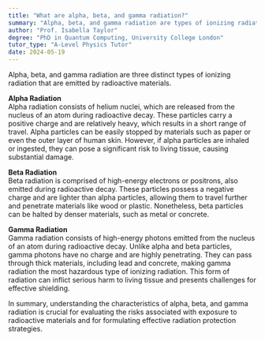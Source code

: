 ```yaml
---
title: "What are alpha, beta, and gamma radiation?"
summary: "Alpha, beta, and gamma radiation are types of ionizing radiation emitted by radioactive materials."
author: "Prof. Isabella Taylor"
degree: "PhD in Quantum Computing, University College London"
tutor_type: "A-Level Physics Tutor"
date: 2024-05-19
---
```


Alpha, beta, and gamma radiation are three distinct types of ionizing radiation that are emitted by radioactive materials.

**Alpha Radiation**  
Alpha radiation consists of helium nuclei, which are released from the nucleus of an atom during radioactive decay. These particles carry a positive charge and are relatively heavy, which results in a short range of travel. Alpha particles can be easily stopped by materials such as paper or even the outer layer of human skin. However, if alpha particles are inhaled or ingested, they can pose a significant risk to living tissue, causing substantial damage.

**Beta Radiation**  
Beta radiation is comprised of high-energy electrons or positrons, also emitted during radioactive decay. These particles possess a negative charge and are lighter than alpha particles, allowing them to travel further and penetrate materials like wood or plastic. Nonetheless, beta particles can be halted by denser materials, such as metal or concrete.

**Gamma Radiation**  
Gamma radiation consists of high-energy photons emitted from the nucleus of an atom during radioactive decay. Unlike alpha and beta particles, gamma photons have no charge and are highly penetrating. They can pass through thick materials, including lead and concrete, making gamma radiation the most hazardous type of ionizing radiation. This form of radiation can inflict serious harm to living tissue and presents challenges for effective shielding.

In summary, understanding the characteristics of alpha, beta, and gamma radiation is crucial for evaluating the risks associated with exposure to radioactive materials and for formulating effective radiation protection strategies.
    